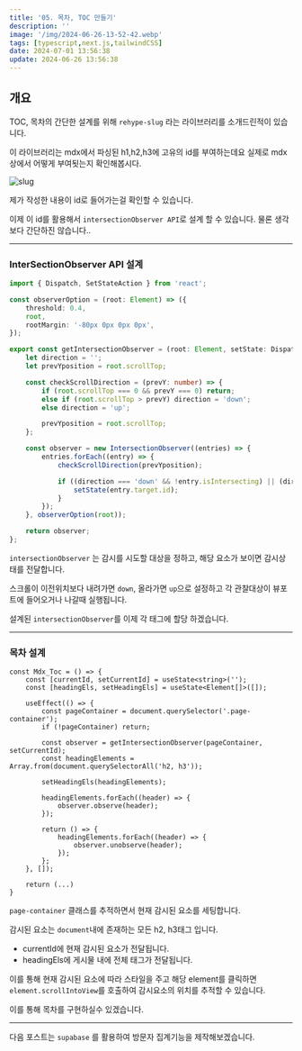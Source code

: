```yaml
---
title: '05. 목차, TOC 만들기'
description: ''
image: '/img/2024-06-26-13-52-42.webp'
tags: [typescript,next.js,tailwindCSS]
date: 2024-07-01 13:56:38
update: 2024-06-26 13:56:38
---
```


## 개요
TOC, 목차의 간단한 설계를 위해 `rehype-slug`
라는 라이브러리를 소개드린적이 있습니다.

이 라이브러리는 mdx에서 파싱된 h1,h2,h3에 고유의 id를 부여하는데요
실제로 mdx상에서 어떻게 부여됫는지 확인해봅시다.

![slug](/img/2024-06-26-19-25-51.webp)

제가 작성한 내용이 id로 들어가는걸 확인할 수 있습니다.

이제 이 id를 활용해서 `intersectionObserver API`로 설계 할 수 있습니다. 물론 생각보다 간단하진 않습니다..

---
### InterSectionObserver API 설계

```ts title="utils/observe.ts"
import { Dispatch, SetStateAction } from 'react';

const observerOption = (root: Element) => ({
    threshold: 0.4,
    root,
    rootMargin: '-80px 0px 0px 0px',
});

export const getIntersectionObserver = (root: Element, setState: Dispatch<SetStateAction<string>>) => {
    let direction = '';
    let prevYposition = root.scrollTop;

    const checkScrollDirection = (prevY: number) => {
        if (root.scrollTop === 0 && prevY === 0) return;
        else if (root.scrollTop > prevY) direction = 'down';
        else direction = 'up';

        prevYposition = root.scrollTop;
    };

    const observer = new IntersectionObserver((entries) => {
        entries.forEach((entry) => {
            checkScrollDirection(prevYposition);

            if ((direction === 'down' && !entry.isIntersecting) || (direction === 'up' && entry.isIntersecting)) {
                setState(entry.target.id);
            }
        });
    }, observerOption(root));

    return observer;
};
```

`intersectionObserver` 는 감시를 시도할 대상을 정하고,
해당 요소가 보이면 감시상태를 전달합니다.

스크롤이 이전위치보다 내려가면 `down`, 올라가면 `up`으로 설정하고
각 관찰대상이 뷰포트에 들어오거나 나갈때 실행됩니다.

설계된 `intersectionObserver`를 이제 각 태그에 할당 하겠습니다.

---

### 목차 설계

```tsx title="components/toc/index.tsx"
const Mdx_Toc = () => {
    const [currentId, setCurrentId] = useState<string>('');
    const [headingEls, setHeadingEls] = useState<Element[]>([]);

    useEffect(() => {
        const pageContainer = document.querySelector('.page-container');
        if (!pageContainer) return;

        const observer = getIntersectionObserver(pageContainer, setCurrentId);
        const headingElements = Array.from(document.querySelectorAll('h2, h3'));

        setHeadingEls(headingElements);

        headingElements.forEach((header) => {
            observer.observe(header);
        });

        return () => {
            headingElements.forEach((header) => {
                observer.unobserve(header);
            });
        };
    }, []);

    return (...)
}
```
`page-container` 클래스를 추적하면서 현재 감시된 요소를 세팅합니다.

감시된 요소는 `document`내에 존재하는 모든 h2, h3태그 입니다.



- currentId에 현재 감시된 요소가 전달됩니다.
- headingEls에 게시물 내에 전체 태그가 전달됩니다.
  
이를 통해 현재 감시된 요소에 따라 스타일을 주고 
해당 element를 클릭하면 `element.scrollIntoView`를 호출하여 감시요소의 위치를 추적할 수 있습니다.

이를 통해 목차를 구현하실수 있겠습니다.

---

다음 포스트는 `supabase` 를 활용하여 방문자 집계기능을 제작해보겠습니다.